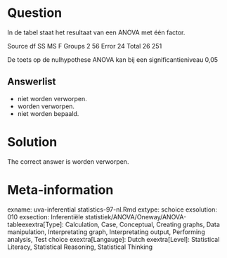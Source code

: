 Question
========

In de tabel staat het resultaat van een ANOVA met één factor.

Source df SS MS F
Groups 2 56
Error 24
Total 26 251

De toets op de nulhypothese ANOVA kan bij een significantieniveau 0,05 

Answerlist
----------
* niet worden verworpen.
* worden verworpen.
* niet worden bepaald.

Solution
========

The correct answer is  worden verworpen. 

Meta-information
================
exname: uva-inferential statistics-97-nl.Rmd 
extype: schoice 
exsolution: 010 
exsection: Inferentiële statistiek/ANOVA/Oneway/ANOVA-tableexextra[Type]: Calculation, Case, Conceptual, Creating graphs, Data manipulation, Interpretating graph, Interpretating output, Performing analysis, Test choice 
exextra[Langauge]: Dutch 
exextra[Level]: Statistical Literacy, Statistical Reasoning, Statistical Thinking 
